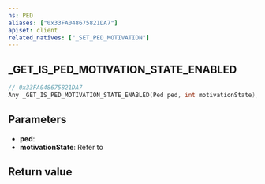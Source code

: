 ```yaml
---
ns: PED
aliases: ["0x33FA048675821DA7"]
apiset: client
related_natives: ["_SET_PED_MOTIVATION"]
---
```

## _GET_IS_PED_MOTIVATION_STATE_ENABLED

```c
// 0x33FA048675821DA7
Any _GET_IS_PED_MOTIVATION_STATE_ENABLED(Ped ped, int motivationState);
```

## Parameters
* **ped**:
* **motivationState**: Refer to <Enum name="eMetaPedMotivations" />

## Return value